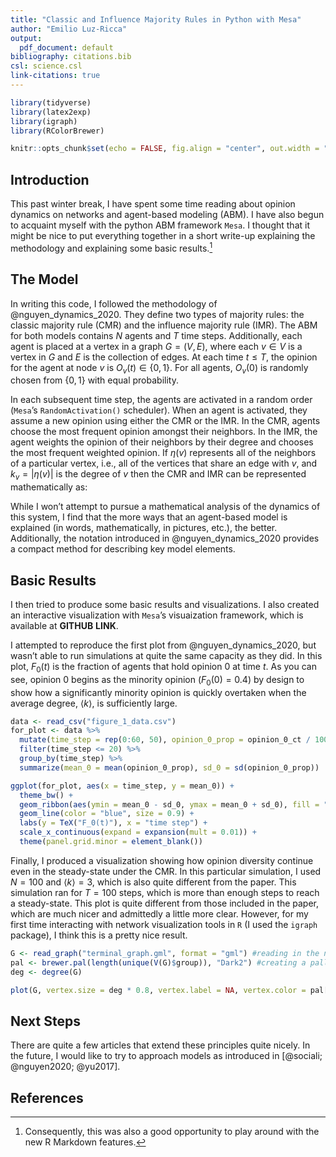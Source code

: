 ```yaml
---
title: "Classic and Influence Majority Rules in Python with Mesa"
author: "Emilio Luz-Ricca"
output:
  pdf_document: default
bibliography: citations.bib
csl: science.csl
link-citations: true
---
```


```r
library(tidyverse)
library(latex2exp)
library(igraph)
library(RColorBrewer)

knitr::opts_chunk$set(echo = FALSE, fig.align = "center", out.width = "70%", message = FALSE, warning = FALSE)
```

## Introduction

This past winter break, I have spent some time reading about opinion dynamics on networks and agent-based modeling (ABM). I have also begun to acquaint myself with the python ABM framework `Mesa`. I thought that it might be nice to put everything together in a short write-up explaining the methodology and explaining some basic results.[^1]

[^1]: Consequently, this was also a good opportunity to play around with the new R Markdown features.

## The Model

In writing this code, I followed the methodology of @nguyen_dynamics_2020. They define two types of majority rules: the classic majority rule (CMR) and the influence majority rule (IMR). The ABM for both models contains $N$ agents and $T$ time steps. Additionally, each agent is placed at a vertex in a graph $G = (V, E)$, where each $v \in V$ is a vertex in $G$ and $E$ is the collection of edges. At each time $t \le T$, the opinion for the agent at node $v$ is $O_v(t) \in \{0,1\}$. For all agents, $O_v(0)$ is randomly chosen from $\{0,1\}$ with equal probability.

In each subsequent time step, the agents are activated in a random order (`Mesa`'s `RandomActivation()` scheduler). When an agent is activated, they assume a new opinion using either the CMR or the IMR. In the CMR, agents choose the most frequent opinion amongst their neighbors. In the IMR, the agent weights the opinion of their neighbors by their degree and chooses the most frequent weighted opinion. If $\eta(v)$ represents all of the neighbors of a particular vertex, i.e., all of the vertices that share an edge with $v$, and $k_v = |\eta(v)|$ is the degree of $v$ then the CMR and IMR can be represented mathematically as:

```{=tex}
\begin{align*}
\text{CMR}&: \quad O_v(t+1) = \text{argmax}_{o \in \{0,1\}}|\{u \;|\; O_u(t) = o, \; u \in \eta(v)\}|\\
\text{IMR}&: \quad O_v(t+1) = \text{argmax}_{o \in \{0,1\}}\sum_{w \in \{u \;|\; O_u(t) = o, \; u \in \eta(v)\}}\limits k_w
\end{align*}
```
While I won't attempt to pursue a mathematical analysis of the dynamics of this system, I find that the more ways that an agent-based model is explained (in words, mathematically, in pictures, etc.), the better. Additionally, the notation introduced in @nguyen_dynamics_2020 provides a compact method for describing key model elements.

## Basic Results

I then tried to produce some basic results and visualizations. I also created an interactive visualization with `Mesa`'s visuaization framework, which is available at **GITHUB** **LINK**. <!--TODO: replicate a graph viz?-->

I attempted to reproduce the first plot from @nguyen_dynamics_2020, but wasn't able to run simulations at quite the same capacity as they did. In this plot, $F_0(t)$ is the fraction of agents that hold opinion $0$ at time $t$. As you can see, opinion $0$ begins as the minority opinion ($F_0(0) = 0.4$) by design to show how a significantly minority opinion is quickly overtaken when the average degree, $\langle k \rangle$, is sufficiently large.

```r
data <- read_csv("figure_1_data.csv")
for_plot <- data %>%
  mutate(time_step = rep(0:60, 50), opinion_0_prop = opinion_0_ct / 1000) %>%
  filter(time_step <= 20) %>%
  group_by(time_step) %>%
  summarize(mean_0 = mean(opinion_0_prop), sd_0 = sd(opinion_0_prop))

ggplot(for_plot, aes(x = time_step, y = mean_0)) +
  theme_bw() +
  geom_ribbon(aes(ymin = mean_0 - sd_0, ymax = mean_0 + sd_0), fill = "grey60", alpha = 0.5) +
  geom_line(color = "blue", size = 0.9) +
  labs(y = TeX("F_0(t)"), x = "time step") +
  scale_x_continuous(expand = expansion(mult = 0.01)) +
  theme(panel.grid.minor = element_blank())
```

Finally, I produced a visualization showing how opinion diversity continue even in the steady-state under the CMR. In this particular simulation, I used $N = 100$ and $\langle k \rangle = 3$, which is also quite different from the paper. This simulation ran for $T = 100$ steps, which is more than enough steps to reach a steady-state. This plot is quite different from those included in the paper, which are much nicer and admittedly a little more clear. However, for my first time interacting with network visualization tools in `R` (I used the `igraph` package), I think this is a pretty nice result.

```r
G <- read_graph("terminal_graph.gml", format = "gml") #reading in the network
pal <- brewer.pal(length(unique(V(G)$group)), "Dark2") #creating a pallette based on group
deg <- degree(G)

plot(G, vertex.size = deg * 0.8, vertex.label = NA, vertex.color = pal[as.numeric(as.factor(vertex_attr(G, "agent")))])
```

## Next Steps

There are quite a few articles that extend these principles quite nicely. In the future, I would like to try to approach models as introduced in [@sociali; @nguyen2020; @yu2017].

\newpage

## References

<!--This bit will be added in after the fact by RMD.-->
